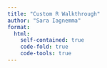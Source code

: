 ```yaml
---
title: "Custom R Walkthrough"
author: "Sara Iagnemma"
format:
  html:
    self-contained: true
    code-fold: true
    code-tools: true
---
```

